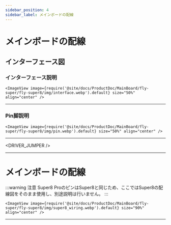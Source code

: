 ```yaml
---
sidebar_position: 4
sidebar_label: メインボードの配線
---
```




# メインボードの配線

## インターフェース図

### インターフェース説明

    <ImageView image={require('@site/docs/ProductDoc/MainBoard/fly-super/fly-super8/img/interface.webp').default} size="50%" align="center" />

----

### Pin脚説明

    <ImageView image={require('@site/docs/ProductDoc/MainBoard/fly-super/fly-super8/img/pin.webp').default} size="50%" align="center" />

---


<DRIVER_JUMPER />

----

# メインボードの配線



:::warning 注意
Super8 ProのピンはSuper8と同じため、ここではSuper8の配線図をそのまま使用し、別途説明は行いません。
:::

    <ImageView image={require('@site/docs/ProductDoc/MainBoard/fly-super/fly-super8/img/super8_wiring.webp').default} size="90%" align="center" />
----
